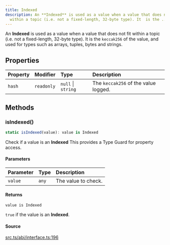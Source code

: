 ```yaml
---
title: Indexed
description: An **Indexed** is used as a value when a value that does not  fit
  within a topic (i.e. not a fixed-length, 32-byte type). It  is the ...
---
```


An **Indexed** is used as a value when a value that does not
 fit within a topic (i.e. not a fixed-length, 32-byte type). It
 is the `keccak256` of the value, and used for types such as
 arrays, tuples, bytes and strings.

## Properties

| Property | Modifier | Type | Description |
| :------ | :------ | :------ | :------ |
| `hash` | `readonly` | `null` \| `string` | The `keccak256` of the value logged. |

## Methods

### isIndexed()

```ts
static isIndexed(value): value is Indexed
```

Check if a value is an **Indexed** This provides a Type Guard for property access.

#### Parameters

| Parameter | Type | Description |
| :------ | :------ | :------ |
| `value` | `any` | The value to check. |

#### Returns

`value is Indexed`

`true` if the value is an **Indexed**.

#### Source

[src.ts/abi/interface.ts:196](https://github.com/dominant-strategies/quais-6.js/blob/3f482dd134064d41657ff7dc9ba8162f741c9c83/src.ts/abi/interface.ts#L196)
